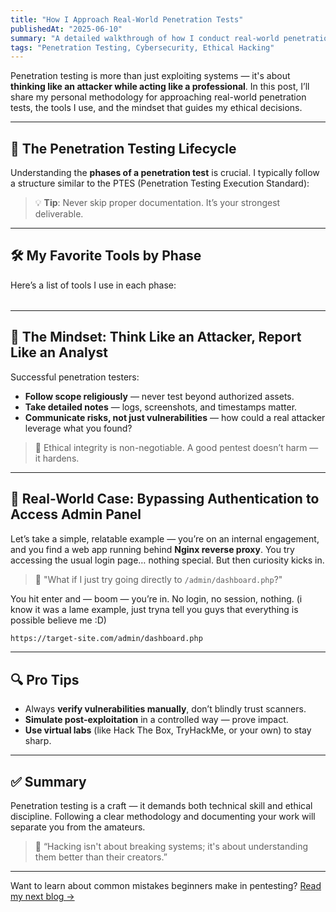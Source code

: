 ```yaml
---
title: "How I Approach Real-World Penetration Tests"
publishedAt: "2025-06-10"
summary: "A detailed walkthrough of how I conduct real-world penetration tests — including tools, techniques, ethical mindset, and practical tips for professionals and students."
tags: "Penetration Testing, Cybersecurity, Ethical Hacking"
---
```


Penetration testing is more than just exploiting systems — it's about **thinking like an attacker while acting like a professional**. In this post, I’ll share my personal methodology for approaching real-world penetration tests, the tools I use, and the mindset that guides my ethical decisions.

---

## 🧭 The Penetration Testing Lifecycle

Understanding the **phases of a penetration test** is crucial. I typically follow a structure similar to the PTES (Penetration Testing Execution Standard):

<Table
  data={{
    headers: ["Phase", "Description"],
    rows: [
      ["Reconnaissance", "Gathering OSINT and target data."],
      ["Scanning", "Identifying live hosts, open ports, services."],
      ["Enumeration", "Extracting more detailed information about systems."],
      ["Exploitation", "Gaining unauthorized access."],
      ["Post-Exploitation", "Privilege escalation, lateral movement."],
      ["Reporting", "Documenting findings, impacts, and mitigations."],
    ],
  }}
/>

> 💡 **Tip**: Never skip proper documentation. It’s your strongest deliverable.

---

## 🛠️ My Favorite Tools by Phase

Here’s a list of tools I use in each phase:

<Table
  data={{
    headers: ["Phase", "Tools Used"],
    rows: [
      ["Reconnaissance", "theHarvester, Shodan, Amass, SpiderFoot"],
      ["Scanning", "Nmap, Masscan, RustScan"],
      ["Enumeration", "Nmap NSE, Enum4linux, LDAPSearch, Nikto"],
      ["Exploitation", "Metasploit, SQLMap, Burp Suite, Impacket"],
      ["Post-Exploitation", "Mimikatz, BloodHound, Empire, CrackMapExec"],
      ["Reporting", "CherryTree, Dradis, Markdown with screenshots"],
    ],
  }}
/>

---

## 🧠 The Mindset: Think Like an Attacker, Report Like an Analyst

Successful penetration testers:
- **Follow scope religiously** — never test beyond authorized assets.
- **Take detailed notes** — logs, screenshots, and timestamps matter.
- **Communicate risks, not just vulnerabilities** — how could a real attacker leverage what you found?

> 📌 Ethical integrity is non-negotiable. A good pentest doesn’t harm — it hardens.

---

## 📝 Real-World Case: Bypassing Authentication to Access Admin Panel

Let’s take a simple, relatable example — you’re on an internal engagement, and you find a web app running behind **Nginx reverse proxy**. You try accessing the usual login page… nothing special. But then curiosity kicks in.

> 🤔 "What if I just try going directly to `/admin/dashboard.php`?"

You hit enter and — boom — you’re in. No login, no session, nothing. (i know it was a lame example, just tryna tell you guys that everything is possible believe me :D)

```bash
https://target-site.com/admin/dashboard.php
```
---

## 🔍 Pro Tips

- Always **verify vulnerabilities manually**, don’t blindly trust scanners.
- **Simulate post-exploitation** in a controlled way — prove impact.
- **Use virtual labs** (like Hack The Box, TryHackMe, or your own) to stay sharp.

---

## ✅ Summary

Penetration testing is a craft — it demands both technical skill and ethical discipline. Following a clear methodology and documenting your work will separate you from the amateurs.

> 🔐 “Hacking isn't about breaking systems; it's about understanding them better than their creators.”

---

Want to learn about common mistakes beginners make in pentesting? [Read my next blog →](./top-10-penetration-testing-mistakes)
